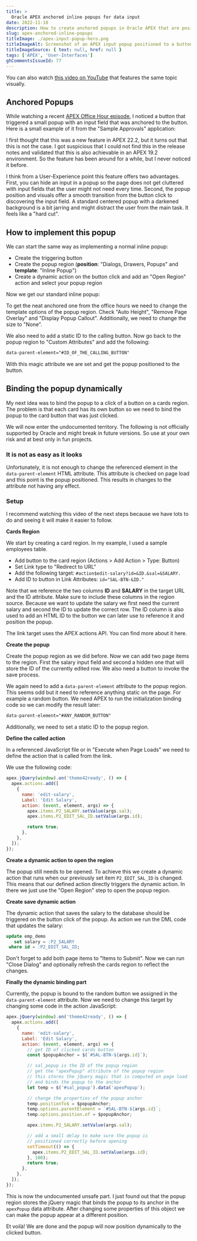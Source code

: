 ```yaml
---
title: >
  Oracle APEX anchored inline popups for data input
date: 2022-11-18
description: How to create anchored popups in Oracle APEX that are positioned close to the button that triggers it. They offer a nice UX for quick data input.
slug: apex-anchored-inline-popups
titleImage: ./apex-input-popup-hero.png
titleImageAlt: Screenshot of an APEX input popup positioned to a button
titleImageSource: { text: null, href: null }
tags: ['APEX', 'User-Interfaces']
ghCommentsIssueId: 77
---
```


You can also watch [this video on YouTube](https://www.youtube.com/watch?v=Yrn23kwzI0U) that features the same topic visually.

## Anchored Popups

While watching a recent [APEX Office Hour episode](https://youtu.be/EEYLgNxx3Wo?t=849), I noticed a button that triggered a small popup with an input field that was anchored to the button.
Here is a small example of it from the "Sample Approvals" application:

<BlogGif filename="apex-input-popup-demo.gif" alt="" />

I first thought that this was a new feature in APEX 22.2, but it turns out that this is not the case.
I got suspicious that I could not find this in the release notes and validated that this is also achievable in an APEX 19.2 environment.
So the feature has been around for a while, but I never noticed it before.

I think from a User-Experience point this feature offers two advantages.
First, you can hide an input in a popup so the page does not get cluttered with input fields that the user might not need every time.
Second, the popup position and visuals offer a smooth transition from the button click to discovering the input field.
A standard centered popup with a darkened background is a bit jarring and might distract the user from the main task.
It feels like a "hard cut".

## How to implement this popup

We can start the same way as implementing a normal inline popup:

- Create the triggering button
- Create the popup region (**position**: "Dialogs, Drawers, Popups" and **template**: "Inline Popup")
- Create a dynamic action on the button click and add an "Open Region" action and select your popup region

Now we get our standard inline popup:

<BlogImg
  filename="apex-standard-inline-popup.png"
  alt="Screenshot of 
APEX popup with a single text input in it. It is centered on the page and the background page darkened."
  maxWidthPx="450"
/>

To get the neat anchored one from the office hours we need to change the template options of the popup region.
Check "Auto Height", "Remove Page Overlay" and "Display Popup Callout".
Additionally, we need to change the size to "None".

<BlogImg
  filename="apex-input-popup-template-options.png"
  alt=""
  maxWidthPx="450"
/>

We also need to add a static ID to the calling button.
Now go back to the popup region to "Custom Attributes" and add the following:

```html
data-parent-element="#ID_OF_THE_CALLING_BUTTON"
```

With this magic attribute we are set and get the popup positioned to the button.

## Binding the popup dynamically

My next idea was to bind the popup to a click of a button on a cards region.
The problem is that each card has its own button so we need to bind the popup to the card button that was just clicked.

<BlogVideo
  filename="apex-dynamic-input-popup-cards.webm"
  frame="apex-dynamic-input-popup-cards-thumb.jpg"
  width="1052"
  title="Dynamic input popup on cards"
/>

<WarningBox>
  We will now enter the undocumented territory. The following is not officially
  supported by Oracle and might break in future versions. So use at your own
  risk and at best only in fun projects.
</WarningBox>

### It is not as easy as it looks

Unfortunately, it is not enough to change the referenced element in the `data-parent-element` HTML attribute.
This attribute is checked on page load and this point is the popup positioned.
This results in changes to the attribute not having any effect.

### Setup

I recommend watching this video of the next steps because we have lots to do and seeing it will make it easier to follow.

<YouTubeEmbed videoID="Yrn23kwzI0U?start=306" />

**Cards Region**

We start by creating a card region.
In my example, I used a sample employees table.

- Add button to the card region (Actions > Add Action > Type: Button)
- Set Link type to "Redirect to URL"
- Add the following target: `#action$edit-salary?id=&ID.&sal=&SALARY.`
- Add ID to button in Link Attributes: `id="SAL-BTN-&ID."`

Note that we reference the two columns **ID** and **SALARY** in the target URL and the ID attribute.
Make sure to include these columns in the region source.
Because we want to update the salary we first need the current salary and second the ID to update the correct row.
The ID column is also used to add an HTML ID to the button we can later use to reference it and position the popup.

The link target uses the APEX actions API. <Link to="/blog/apex-actions-links-22-1">You can find more about it here.</Link>

**Create the popup**

Create the popup region as we did before.
Now we can add two page items to the region.
First the salary input field and second a hidden one that will store the ID of the currently edited row. We also need a button to invoke the save process.

We again need to add a `data-parent-element` attribute to the popup region. This seems odd but it need to reference anything static on the page. For example a random button. We need APEX to run the initialization binding code so we can modify the result later:

```html
data-parent-element="#ANY_RANDOM_BUTTON"
```

Additionally, we need to set a static ID to the popup region.

**Define the called action**

In a referenced JavaScript file or in "Execute when Page Loads" we need to define the action that is called from the link.

We use the following code:

```js
apex.jQuery(window).on('theme42ready', () => {
  apex.actions.add([
    {
      name: 'edit-salary',
      Label: 'Edit Salary',
      action: (event, element, args) => {
        apex.items.P2_SALARY.setValue(args.sal);
        apex.items.P2_EDIT_SAL_ID.setValue(args.id);

        return true;
      },
    },
  ]);
});
```

**Create a dynamic action to open the region**

The popup still needs to be opened.
To achieve this we create a dynamic action that runs when our previously set item `P2_EDIT_SAL_ID` is changed.
This means that our defined action directly triggers the dynamic action.
In there we just use the "Open Region" step to open the popup region.

**Create save dynamic action**

The dynamic action that saves the salary to the database should be triggered on the button click of the popup.
As action we run the DML code that updates the salary:

```sql
update emp_demo
   set salary = :P2_SALARY
 where id = :P2_EDIT_SAL_ID;
```

Don't forget to add both page items to "Items to Submit".
Now we can run "Close Dialog" and optionally refresh the cards region to reflect the changes.

**Finally the dynamic binding part**

Currently, the popup is bound to the random button we assigned in the `data-parent-element` attribute.
Now we need to change this target by changing some code in the action JavaScript:

```js
apex.jQuery(window).on('theme42ready', () => {
  apex.actions.add([
    {
      name: 'edit-salary',
      Label: 'Edit Salary',
      action: (event, element, args) => {
        // get ID of clicked cards button
        const $popupAnchor = $(`#SAL-BTN-${args.id}`);

        // sal_popup is the ID of the popup region
        // get the "apexPopup" attribute of the popup region
        // this stores the jQuery magic that is computed on page load
        // and binds the popup to the anchor
        let temp = $('#sal_popup').data('apexPopup');

        // change the properties of the popup anchor
        temp.positionTo$ = $popupAnchor;
        temp.options.parentElement = `#SAL-BTN-${args.id}`;
        temp.options.position.of = $popupAnchor;

        apex.items.P2_SALARY.setValue(args.sal);

        // add a small delay to make sure the popup is
        // positioned correctly before opening
        setTimeout(() => {
          apex.items.P2_EDIT_SAL_ID.setValue(args.id);
        }, 100);
        return true;
      },
    },
  ]);
});
```

This is now the undocumented unsafe part.
I just found out that the popup region stores the jQuery magic that binds the popup to its anchor in the `apexPopup` data attribute.
After changing some properties of this object we can make the popup appear at a different position.

Et voilà! We are done and the popup will now position dynamically to the clicked button.
